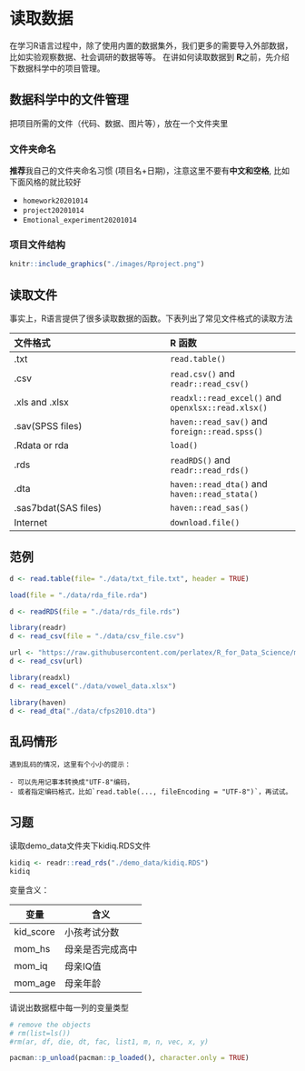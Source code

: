 # 读取数据 {#readr}

在学习R语言过程中，除了使用内置的数据集外，我们更多的需要导入外部数据，
比如实验观察数据、社会调研的数据等等。
在讲如何读取数据到 **R**之前，先介绍下数据科学中的项目管理。

## 数据科学中的文件管理

把项目所需的文件（代码、数据、图片等），放在一个文件夹里

### 文件夹命名

**推荐**我自己的文件夹命名习惯 (项目名+日期)，注意这里不要有**中文和空格**, 比如下面风格的就比较好 

- `homework20201014`
- `project20201014`
- `Emotional_experiment20201014` 



### 项目文件结构

```r
knitr::include_graphics("./images/Rproject.png")
```

## 读取文件

事实上，R语言提供了很多读取数据的函数。下表列出了常见文件格式的读取方法


文件格式                       |       **R** 函数 
:---------------------------   |       :----------------------
.txt                           |       `read.table()`
.csv                           |       `read.csv()` and `readr::read_csv()`
.xls and .xlsx                 |       `readxl::read_excel()` and `openxlsx::read.xlsx()`
.sav(SPSS files)               |       `haven::read_sav()` and `foreign::read.spss()`
.Rdata or rda                  |       `load()`
.rds                           |       `readRDS()` and `readr::read_rds()` 
.dta                           |       `haven::read_dta()` and `haven::read_stata()`
.sas7bdat(SAS files)           |       `haven::read_sas()`
Internet                       |       `download.file()`



## 范例


```r
d <- read.table(file= "./data/txt_file.txt", header = TRUE)
```


```r
load(file = "./data/rda_file.rda")
```


```r
d <- readRDS(file = "./data/rds_file.rds")
```



```r
library(readr)
d <- read_csv(file = "./data/csv_file.csv") 
```



```r
url <- "https://raw.githubusercontent.com/perlatex/R_for_Data_Science/master/demo_data/wages.csv"
d <- read_csv(url)
```


```r
library(readxl)
d <- read_excel("./data/vowel_data.xlsx")
```



```r
library(haven)
d <- read_dta("./data/cfps2010.dta")
```


## 乱码情形

```block
遇到乱码的情况，这里有个小小的提示：

- 可以先用记事本转换成"UTF-8"编码，
- 或者指定编码格式，比如`read.table(..., fileEncoding = "UTF-8")`，再试试。

```

## 习题

读取demo_data文件夹下kidiq.RDS文件

```r
kidiq <- readr::read_rds("./demo_data/kidiq.RDS") 
kidiq
```

变量含义：

| 变量       	| 含义             	|
|------------	|------------------	|
| kid_score  	| 小孩考试分数     	|
| mom_hs     	| 母亲是否完成高中 	|
| mom_iq     	| 母亲IQ值         	|
| mom_age    	| 母亲年龄         	|

请说出数据框中每一列的变量类型


```r
# remove the objects
# rm(list=ls())
#rm(ar, df, die, dt, fac, list1, m, n, vec, x, y)
```

```r
pacman::p_unload(pacman::p_loaded(), character.only = TRUE)
```
